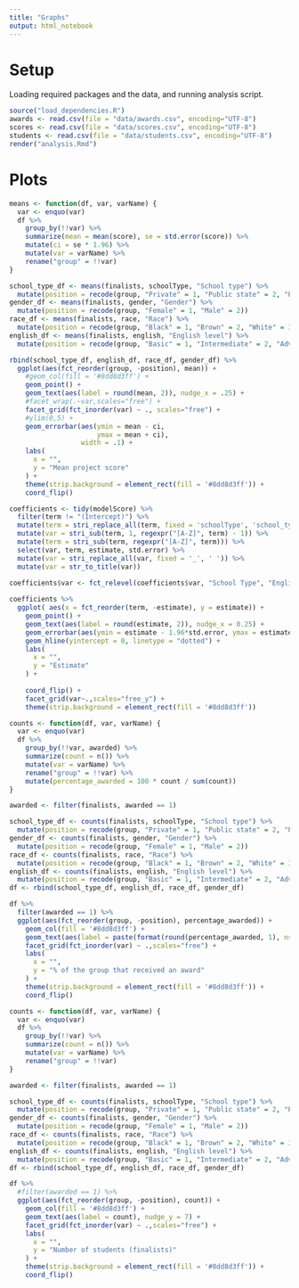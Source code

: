 ---
title: "Graphs"
output: html_notebook
---

# Setup

Loading required packages and the data, and running analysis script.

```{r, include = FALSE, warning = FALSE}
source("load_dependencies.R")
awards <- read.csv(file = "data/awards.csv", encoding="UTF-8")
scores <- read.csv(file = "data/scores.csv", encoding="UTF-8")
students <- read.csv(file = "data/students.csv", encoding="UTF-8")
render("analysis.Rmd")
```

# Plots

```{r}
means <- function(df, var, varName) {
  var <- enquo(var)
  df %>%
    group_by(!!var) %>%
    summarize(mean = mean(score), se = std.error(score)) %>%
    mutate(ci = se * 1.96) %>%
    mutate(var = varName) %>%
    rename("group" = !!var)
}

school_type_df <- means(finalists, schoolType, "School type") %>%
  mutate(position = recode(group, "Private" = 1, "Public state" = 2, "Public federal" = 3))
gender_df <- means(finalists, gender, "Gender") %>%
  mutate(position = recode(group, "Female" = 1, "Male" = 2))
race_df <- means(finalists, race, "Race") %>%
  mutate(position = recode(group, "Black" = 1, "Brown" = 2, "White" = 3))
english_df <- means(finalists, english, "English level") %>%
  mutate(position = recode(group, "Basic" = 1, "Intermediate" = 2, "Advanced" = 3))

rbind(school_type_df, english_df, race_df, gender_df) %>%
  ggplot(aes(fct_reorder(group, -position), mean)) +
    #geom_col(fill = '#8dd8d3ff') +
    geom_point() +
    geom_text(aes(label = round(mean, 2)), nudge_x = .25) +
    #facet_wrap(.~var,scales="free") +
    facet_grid(fct_inorder(var) ~ ., scales="free") +
    #ylim(0,5) +
    geom_errorbar(aes(ymin = mean - ci,
                      ymax = mean + ci),
                  width = .1) +
    labs(
      x = "",
      y = "Mean project score"
    ) +
    theme(strip.background = element_rect(fill = '#8dd8d3ff')) +
    coord_flip()
```

```{r}
coefficients <- tidy(modelScore) %>%
  filter(term != "(Intercept)") %>%
  mutate(term = stri_replace_all(term, fixed = 'schoolType', 'school_type')) %>%
  mutate(var = stri_sub(term, 1, regexpr("[A-Z]", term) - 1)) %>%
  mutate(term = stri_sub(term, regexpr("[A-Z]", term))) %>%
  select(var, term, estimate, std.error) %>%
  mutate(var = stri_replace_all(var, fixed = '_', ' ')) %>%
  mutate(var = str_to_title(var)) 

coefficients$var <- fct_relevel(coefficients$var, "School Type", "English", "Race", "Gender")
  
coefficients %>%
  ggplot( aes(x = fct_reorder(term, -estimate), y = estimate)) +
    geom_point() +
    geom_text(aes(label = round(estimate, 2)), nudge_x = 0.25) +
    geom_errorbar(aes(ymin = estimate - 1.96*std.error, ymax = estimate + 1.96*std.error), width = 0.1) + 
    geom_hline(yintercept = 0, linetype = "dotted") +
    labs(
      x = "",
      y = "Estimate"
    ) +
    
    coord_flip() +
    facet_grid(var~.,scales="free_y") +
    theme(strip.background = element_rect(fill = '#8dd8d3ff'))
```

```{r}
counts <- function(df, var, varName) {
  var <- enquo(var)
  df %>%
    group_by(!!var, awarded) %>%
    summarize(count = n()) %>%
    mutate(var = varName) %>%
    rename("group" = !!var) %>%
    mutate(percentage_awarded = 100 * count / sum(count))
}

awarded <- filter(finalists, awarded == 1)

school_type_df <- counts(finalists, schoolType, "School type") %>%
  mutate(position = recode(group, "Private" = 1, "Public state" = 2, "Public federal" = 3))
gender_df <- counts(finalists, gender, "Gender") %>%
  mutate(position = recode(group, "Female" = 1, "Male" = 2))
race_df <- counts(finalists, race, "Race") %>%
  mutate(position = recode(group, "Black" = 1, "Brown" = 2, "White" = 3))
english_df <- counts(finalists, english, "English level") %>%
  mutate(position = recode(group, "Basic" = 1, "Intermediate" = 2, "Advanced" = 3))
df <- rbind(school_type_df, english_df, race_df, gender_df)

df %>%
  filter(awarded == 1) %>%
  ggplot(aes(fct_reorder(group, -position), percentage_awarded)) +
    geom_col(fill = '#8dd8d3ff') +
    geom_text(aes(label = paste(format(round(percentage_awarded, 1), nsmall = 1), "%", sep = "")), nudge_y = 2) +
    facet_grid(fct_inorder(var) ~ .,scales="free") +
    labs(
      x = "",
      y = "% of the group that received an award"
    ) +
    theme(strip.background = element_rect(fill = '#8dd8d3ff')) +
    coord_flip()
```

```{r}

counts <- function(df, var, varName) {
  var <- enquo(var)
  df %>%
    group_by(!!var) %>%
    summarize(count = n()) %>%
    mutate(var = varName) %>%
    rename("group" = !!var)
}

awarded <- filter(finalists, awarded == 1)

school_type_df <- counts(finalists, schoolType, "School type") %>%
  mutate(position = recode(group, "Private" = 1, "Public state" = 2, "Public federal" = 3))
gender_df <- counts(finalists, gender, "Gender") %>%
  mutate(position = recode(group, "Female" = 1, "Male" = 2))
race_df <- counts(finalists, race, "Race") %>%
  mutate(position = recode(group, "Black" = 1, "Brown" = 2, "White" = 3))
english_df <- counts(finalists, english, "English level") %>%
  mutate(position = recode(group, "Basic" = 1, "Intermediate" = 2, "Advanced" = 3))
df <- rbind(school_type_df, english_df, race_df, gender_df)

df %>%
  #filter(awarded == 1) %>%
  ggplot(aes(fct_reorder(group, -position), count)) +
    geom_col(fill = '#8dd8d3ff') +
    geom_text(aes(label = count), nudge_y = 7) +
    facet_grid(fct_inorder(var) ~ .,scales="free") +
    labs(
      x = "",
      y = "Number of students (finalists)"
    ) +
    theme(strip.background = element_rect(fill = '#8dd8d3ff')) +
    coord_flip()
```
